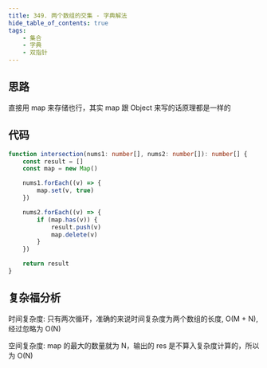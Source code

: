 ```yaml
---
title: 349. 两个数组的交集 - 字典解法
hide_table_of_contents: true
tags:
    - 集合
    - 字典
    - 双指针
---
```


## 思路

直接用 map 来存储也行，其实 map 跟 Object 来写的话原理都是一样的

## 代码

```ts
function intersection(nums1: number[], nums2: number[]): number[] {
    const result = []
    const map = new Map()

    nums1.forEach((v) => {
        map.set(v, true)
    })

    nums2.forEach((v) => {
        if (map.has(v)) {
            result.push(v)
            map.delete(v)
        }
    })

    return result
}
```

## 复杂福分析

时间复杂度: 只有两次循环，准确的来说时间复杂度为两个数组的长度, O(M + N),经过忽略为 O(N)

空间复杂度: map 的最大的数量就为 N，输出的 res 是不算入复杂度计算的，所以为 O(N)

